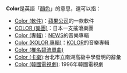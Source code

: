 '''Color'''是英語「[[顏色|顏色]]」的意思，還可以指：

*[[Color_(軟件)|Color (軟件)]]：[[蘋果公司|蘋果公司]]的一款軟件
*[[COLOR_(樂團)|COLOR (樂團)]]：日本一支搖滾樂團
*[[Color_(專輯)|Color (專輯)]]：[[NEWS|NEWS]]的音樂專輯
*[[Color_(KOLOR_專輯)|Color (KOLOR 專輯)]]：[[KOLOR|KOLOR]]的音樂專輯
*[[Color_(椎名碧流單曲)|Color (椎名碧流單曲)]]
*[[Color_(卡樂)|Color (卡樂)]]:台北市立南湖高級中學發明的辭彙
*[[Color_(韓國電視劇)|Color (韓國電視劇)]]: 1996年韓國電視劇
{{消歧義}}